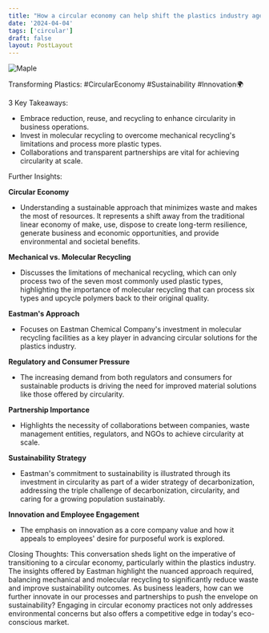 ```yaml
---
title: "How a circular economy can help shift the plastics industry agenda"
date: '2024-04-04'
tags: ['circular']
draft: false
layout: PostLayout
---
```


<div className="flex justify-center">
<div className="my-1 w-full px-2 xl:my-1 xl:w-1/2 xl:px-2">
    <img src="https://i.ytimg.com/vi/plZgplfJdyM/hqdefault.jpg" alt="Maple" className="mx-auto h-58 w-auto" />
</div>
</div>

Transforming Plastics: #CircularEconomy #Sustainability #Innovation🌍

3 Key Takeaways:
- Embrace reduction, reuse, and recycling to enhance circularity in business operations.
- Invest in molecular recycling to overcome mechanical recycling's limitations and process more plastic types.
- Collaborations and transparent partnerships are vital for achieving circularity at scale.

Further Insights:

**Circular Economy**
- Understanding a sustainable approach that minimizes waste and makes the most of resources. It represents a shift away from the traditional linear economy of make, use, dispose to create long-term resilience, generate business and economic opportunities, and provide environmental and societal benefits.

**Mechanical vs. Molecular Recycling**
- Discusses the limitations of mechanical recycling, which can only process two of the seven most commonly used plastic types, highlighting the importance of molecular recycling that can process six types and upcycle polymers back to their original quality.

**Eastman's Approach**
- Focuses on Eastman Chemical Company's investment in molecular recycling facilities as a key player in advancing circular solutions for the plastics industry.

**Regulatory and Consumer Pressure**
- The increasing demand from both regulators and consumers for sustainable products is driving the need for improved material solutions like those offered by circularity.

**Partnership Importance**
- Highlights the necessity of collaborations between companies, waste management entities, regulators, and NGOs to achieve circularity at scale.

**Sustainability Strategy**
- Eastman's commitment to sustainability is illustrated through its investment in circularity as part of a wider strategy of decarbonization, addressing the triple challenge of decarbonization, circularity, and caring for a growing population sustainably.

**Innovation and Employee Engagement**
- The emphasis on innovation as a core company value and how it appeals to employees' desire for purposeful work is explored.

Closing Thoughts:
This conversation sheds light on the imperative of transitioning to a circular economy, particularly within the plastics industry. The insights offered by Eastman highlight the nuanced approach required, balancing mechanical and molecular recycling to significantly reduce waste and improve sustainability outcomes. As business leaders, how can we further innovate in our processes and partnerships to push the envelope on sustainability? Engaging in circular economy practices not only addresses environmental concerns but also offers a competitive edge in today's eco-conscious market.
